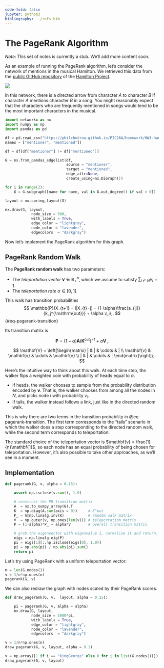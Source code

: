 ```yaml
---
code-fold: false
jupyter: python3
bibliography: ../refs.bib
---
```


# The PageRank Algorithm

*Note*: This set of notes is currently a stub. We'll add more content soon. 

As an example of running the PageRank algorithm, let's consider the network of mentions in the musical Hamilton. [We retrieved this data from the [public GitHub repository](https://github.com/ahunker/Hamilton-Project) of the [Hamilton Project](https://newtfire.org/hamilton/index.html).]{.aside}

![](https://cms-assets.soraschools.com/cdn-cgi/image/f=auto,w=2000/uploads/Sora_Journal_November_Thumbnails_1_e8f0d16610_a3c0784672.webp)

In this network, there is a directed arrow from character $A$ to character $B$ if character $A$ mentions character $B$ in a song. You might reasonably expect that the characters who are frequently mentioned in songs would tend to be the most important characters in the musical. 



```python
import networkx as nx
import numpy as np
import pandas as pd

df = pd.read_csv("https://philchodrow.github.io/PIC16A/homework/HW3-hamilton-data.csv", 
names = ["mentioner", "mentioned"])

df = df[df["mentioner"] != df["mentioned"]]

G = nx.from_pandas_edgelist(df, 
                            source = "mentioner", 
                            target = "mentioned", 
                            edge_attr=None, 
                            create_using=nx.DiGraph())

for i in range(2):
    G = G.subgraph([name for name, val in G.out_degree() if val > 0])
```

```python
layout = nx.spring_layout(G)

nx.draw(G, layout, 
            node_size = 500, 
            with_labels = True,
            edge_color = "lightgray", 
            node_color = "lavender",
            edgecolors  = "darkgray")
```

Now let's implement the PageRank algorithm for this graph. 

:::{.callout-note}
:::{#def-pagerank-walk}

## PageRank Random Walk

The **PageRank random walk** has two parameters: 

- The *teleportation vector* $\mathbf{v} \in \mathbb{R}^n_+$, which we assume to satisfy $\sum_{i\in N}v_i = 1$. 
- The *teleportation rate* $\alpha\in [0,1]$. 

This walk has transition probabilities 
$$
\mathbb{P}(X_{t+1} = i|X_{t}=j) = (1-\alpha)\frac{a_{ij}}{k_j^{\mathrm{out}}} + \alpha v_i\;. 
$${#eq-pagerank-transition}

Its transition matrix is 

$$
\mathbf{P} = (1-\alpha) \mathbf{A}(\mathbf{K}^{\mathrm{out}})^{-1} + \alpha \mathbf{V}\;,
$$

$$
\mathbf{V} = \left[\begin{matrix}
    | & | & \cdots & | \\ 
    \mathbf{v} & \mathbf{v} & \cdots & \mathbf{v} \\ 
    | & | & \cdots & |
\end{matrix}\right]\;.
$$

:::
:::

Here's the intuitive way to think about this walk. At each time step, the walker flips a weighted coin with probability of heads equal to $\alpha$. 

- If heads, the walker chooses to sample from the probability distribution encoded by $\mathbf{v}$. That is, the walker chooses from among all the nodes in $N$, and picks node $i$ with probability $v_i$. 
- If tails, the walker instead follows a link, just like in the directed random walk. 

This is why there are two terms in the transition probability in @eq-pagerank-transition. The first term corresponds to the "tails" scenario in which the walker does a step corresponding to the directed random walk, while the second term corresponds to teleportation. 

The standard choice of the teleportation vector is $\mathbf{v} = \frac{1}{n}\mathbf{1}$, so each node has an equal probability of being chosen for teleportation. However, it's also possible to take other approaches, as we'll see in a moment. 


## Implementation


```python
def pagerank(G, v, alpha = 0.15):

    assert np.isclose(v.sum(), 1.0)

    # construct the PR transition matrix
    A  = nx.to_numpy_array(G).T
    K  = np.diag(A.sum(axis = 0))     # K^out
    P_ = A@np.linalg.inv(K)           # random walk matrix
    V  = np.outer(v, np.ones(len(v))) # teleportation matrix
    P = (1-alpha)*P_ + alpha*V        # overall transition matrix

    # grab the eigenvector with eigenvalue 1, normalize it and return. 
    eigs = np.linalg.eig(P)        
    pi = eigs[1][:,np.isclose(eigs[0], 1.0)]
    pi = np.abs(pi) / np.abs(pi).sum()
    return pi
```

Let's try using PageRank with a uniform teleportation vector:  

```python
n = len(G.nodes())
v = 1/n*np.ones(n)
pagerank(G, v)
```


We can also redraw the graph with nodes scaled by their PageRank scores. 

```python
def draw_pagerank(G, v,  layout, alpha = 0.15):

    pi = pagerank(G, v, alpha = alpha)
    nx.draw(G, layout, 
            node_size = 5000*pi, 
            with_labels = True,
            edge_color = "lightgray", 
            node_color = "lavender",
            edgecolors  = "darkgray")

v = 1/n*np.ones(n)
draw_pagerank(G, v, layout, alpha = 0.1)
```

```python
v = np.array([1 if i == "kingGeorge" else 0 for i in list(G.nodes())])
draw_pagerank(G, v, layout)
```